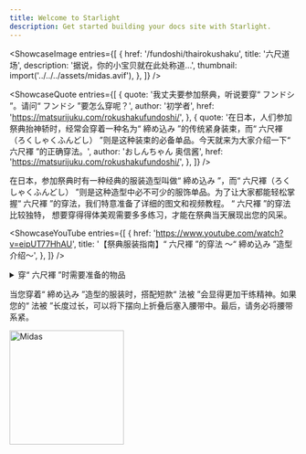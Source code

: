 ```yaml
---
title: Welcome to Starlight
description: Get started building your docs site with Starlight.
---
```



<ShowcaseImage
  entries={[
    {
      href: '/fundoshi/thairokushaku',
      title: '六尺道场',
      description: '据说，你的小宝贝就在此处称道...',
      thumbnail: import('../../../assets/midas.avif'),
    },
  ]}
/>

<ShowcaseQuote
  entries={[
    {
      quote: '我丈夫要参加祭典，听说要穿“ フンドシ ”。请问“ フンドシ ”要怎么穿呢？',
      author: '初学者',
      href: 'https://matsurijuku.com/rokushakufundoshi/',
    },
    {
      quote: '在日本，人们参加祭典抬神轿时，经常会穿着一种名为“ 締め込み ”的传统紧身装束，而“ 六尺褌（ろくしゃくふんどし） ”则是这种装束的必备单品。今天就来为大家介绍一下“ 六尺褌 ”的正确穿法。',
      author: 'おしんちゃん 奥信酱',
      href: 'https://matsurijuku.com/rokushakufundoshi/',
    },
  ]}
/>

在日本，参加祭典时有一种经典的服装造型叫做“ 締め込み ”，而“ 六尺褌（ろくしゃくふんどし） ”则是这种造型中必不可少的服饰单品。为了让大家都能轻松掌握“ 六尺褌 ”的穿法，我们特意准备了详细的图文和视频教程。 “ 六尺褌 ”的穿法比较独特， 想要穿得得体美观需要多多练习，才能在祭典当天展现出您的风采。

<ShowcaseYouTube
  entries={[
    {
      href: 'https://www.youtube.com/watch?v=eipUT77HhAU',
      title: '【祭典服装指南】“ 六尺褌 ”的穿法 ～“ 締め込み ”造型介绍～',
    },
  ]}
/>

<details>
<summary>穿“ 六尺褌 ”时需要准备的物品</summary>

请准备一块幅宽约30cm的棉质“ 晒 ”反物面料。建议长度为2.5～3.5米，您可以根据自己的实际情况裁剪使用。

<Image src="https://res.cloudinary.com/dkhp3hucr/image/upload/v1721931835/Fundoshi/0122sarashi2_lmsyg3.avif" width="200" height="200" alt="Midas" />

</details>

当您穿着“ 締め込み ”造型的服装时，搭配短款“ 法被 ”会显得更加干练精神。如果您的“ 法被 ”长度过长，可以将下摆向上折叠后塞入腰带中。最后，请务必将腰带系紧。

<Image src="https://res.cloudinary.com/dkhp3hucr/image/upload/v1721932074/Fundoshi/shimekomi03-1_xmfqgz.avif" width="200" height="200" alt="Midas" />